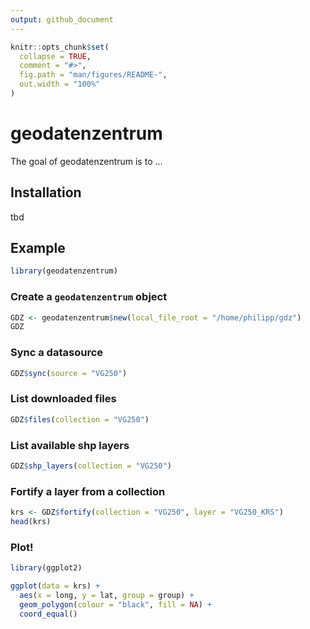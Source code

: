```yaml
---
output: github_document
---
```


<!-- README.md is generated from README.Rmd. Please edit that file -->

```r
knitr::opts_chunk$set(
  collapse = TRUE,
  comment = "#>",
  fig.path = "man/figures/README-",
  out.width = "100%"
)
```
# geodatenzentrum

The goal of geodatenzentrum is to ...

## Installation

tbd

## Example

```r
library(geodatenzentrum)
```

### Create a `geodatenzentrum` object

```r
GDZ <- geodatenzentrum$new(local_file_root = "/home/philipp/gdz")
GDZ
```

### Sync a datasource

```r
GDZ$sync(source = "VG250")
```

### List downloaded files

```r
GDZ$files(collection = "VG250")
```

### List available shp layers

```r
GDZ$shp_layers(collection = "VG250")
```

### Fortify a layer from a collection

```r
krs <- GDZ$fortify(collection = "VG250", layer = "VG250_KRS")
head(krs)
```


### Plot!

```r
library(ggplot2)

ggplot(data = krs) + 
  aes(x = long, y = lat, group = group) + 
  geom_polygon(colour = "black", fill = NA) + 
  coord_equal()
```






